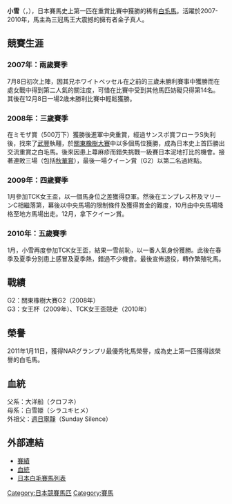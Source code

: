 {{otheruses|小雪 (消歧義)}}
{{infobox racehorse 
| name = 小雪
| image =[[File:Yukichan_20080427_001.jpg|230px]]
| caption = 2008年4月27日 東京競馬場
| sire = {{lang|en|Kurofune}}
| grandsire = {{lang|en|French Deputy}}
| dam = {{lang|en|Shirayukihime}}
| damsire = {{lang|en|Sunday Silence}}
| sex = [[雌|雌]]
| foaled = 2005年3月28日
| country = {{JPN}}（[[北海道|北海道]][[早来町|早来町]])
| colour = [[白色_(馬)|白色]]
| breeder = {{JPN}} Northern Farm
| owner = 金子真人
| trainer = [[後藤由之|後藤由之]]（[[美浦トレーニングセンター|美浦]]）<br >→[[山崎尋美|山崎尋美]]（[[川崎競馬場|川崎]]）
| record = 17戰5冠<br />中央 7戰2冠<br />地方 10戰3冠
| earnings = 1億2128萬7000日元
| honours = 
}}
'''小雪'''（{{lang-ja|'''ユキチャン'''}}，{{lang-en|'''Yukichan'''}}），日本賽馬史上第一匹在重賞比賽中獲勝的稀有[[白色_(馬)|白毛馬]]。活躍於2007-2010年，馬主為三冠馬王大震撼的擁有者金子真人。

==競賽生涯==
=== 2007年：兩歲賽季 ===
7月8日初次上陣，因其兄ホワイトベッセル在之前的三歲未勝利賽事中獲勝而在處女戰中得到第二人氣的關注度，可惜在比賽中受到其他馬匹妨礙只得第14名。其後在12月8日一場2歳未勝利比賽中輕鬆獲勝。

=== 2008年：三歲賽季 ===
在ミモザ賞（500万下）獲勝後進軍中央重賞，經過サンスポ賞フローラS失利後，找來了[[武豐|武豐]]執韁，於[[關東橡樹大賽|關東橡樹大賽]]中以多個馬位獲勝，成為日本史上首匹勝出交流重賞之白毛馬。後來因患上蕁麻疹而錯失挑戰一級賽日本泥地打比的機會。接著連敗三場（包括[[秋華賞|秋華賞]]），最後一場クイーン賞（G2）以第二名過終點。

=== 2009年：四歲賽季 ===
1月參加TCK女王盃，以一個馬身位之差獲得亞軍。然後在エンプレス杯及マリーンC相繼落第，幕後以中央馬場的限制條件及獲得賞金的難度，10月由中央馬場降格至地方馬場出走。12月，拿下クイーン賞。

=== 2010年：五歲賽季 ===
1月，小雪再度參加TCK女王盃，結果一雪前恥，以一番人氣身份獲勝。此後在春季及夏季分別患上感冒及夏季熱，錯過不少機會。最後宣佈退役，轉作繁殖牝馬。

==戰績==
G2：關東橡樹大賽G2（2008年）<br>
G3：女王杯（2009年）、TCK女王盃競走（2010年）

==榮譽==
2011年1月11日，獲得NARグランプリ最優秀牝馬榮譽，成為史上第一匹獲得該榮譽的白毛馬。

==血統==
父系：大洋船（クロフネ）<br>
母系：白雪姬（シラユキヒメ）<br>
外祖父：[[週日寧靜|週日寧靜]]（Sunday Silence）

==外部連結==
* [http://db.netkeiba.com/horse/2005102546/ 賽績] {{Wayback|url=http://db.netkeiba.com/horse/2005102546/ |date=20201220045400 }}
* [http://www.pedigreequery.com/yukichan/ 血統] {{Wayback|url=http://www.pedigreequery.com/yukichan/ |date=20190418180124 }}
* [http://www.asahi-net.or.jp/~KA5K-AB/white/jpn.htm 日本白毛賽馬列表] {{Wayback|url=http://www.asahi-net.or.jp/~KA5K-AB/white/jpn.htm |date=20201213142152 }}

[[Category:日本競賽馬匹|Category:日本競賽馬匹]]
[[Category:賽馬|Category:賽馬]]